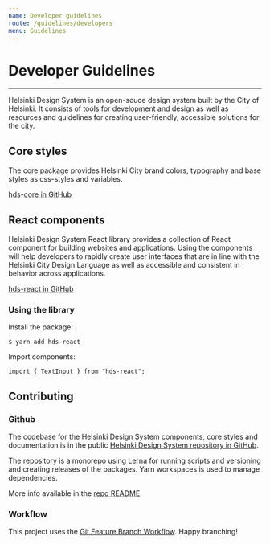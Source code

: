 ```yaml
---
name: Developer guidelines
route: /guidelines/developers
menu: Guidelines
---
```


# Developer Guidelines

---

Helsinki Design System is an open-souce design system built by the City of Helsinki. It consists of tools for development and design as well as resources and guidelines for creating user-friendly, accessible solutions for the city.

## Core styles

The core package provides Helsinki City brand colors, typography and base styles as css-styles and variables.

[hds-core in GitHub](https://github.com/City-of-Helsinki/helsinki-design-system/tree/master/packages/core)

## React components

Helsinki Design System React library provides a collection of React component for building websites and applications. Using the components will help developers to rapidly create user interfaces that are in line with the Helsinki City Design Language as well as accessible and consistent in behavior across applications.

[hds-react in GitHub](https://github.com/City-of-Helsinki/helsinki-design-system/tree/master/packages/react)

### Using the library

Install the package:

```
$ yarn add hds-react
```

Import components:

```
import { TextInput } from "hds-react";
```

## Contributing

### Github

The codebase for the Helsinki Design System components, core styles and documentation is in the public [Helsinki Design System repository in GitHub](https://github.com/City-of-Helsinki/helsinki-design-system/).

The repository is a monorepo using Lerna for running scripts and versioning and creating releases of the packages. Yarn workspaces is used to manage dependencies.

More info available in the [repo README](https://github.com/City-of-Helsinki/helsinki-design-system/blob/master/packages/react/README.md).

### Workflow

This project uses the [Git Feature Branch Workflow](https://www.atlassian.com/git/tutorials/comparing-workflows/feature-branch-workflow). Happy branching!
